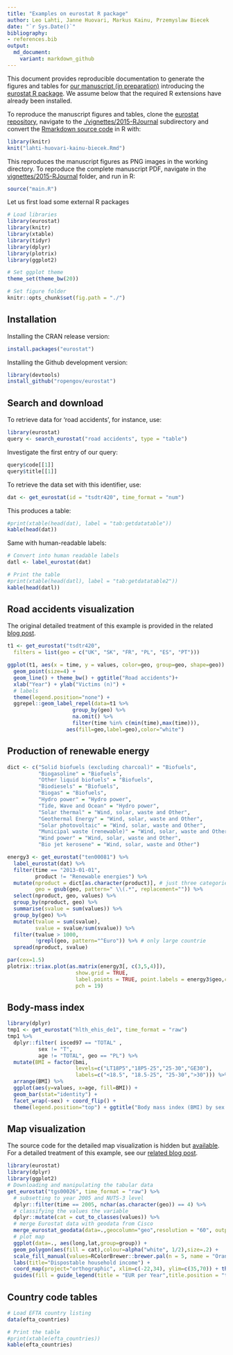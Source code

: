 ```yaml
---
title: "Examples on eurostat R package"
author: Leo Lahti, Janne Huovari, Markus Kainu, Przemyslaw Biecek
date: "`r Sys.Date()`"
bibliography: 
- references.bib
output: 
  md_document:
    variant: markdown_github
---
```

<!--
%\VignetteEngine{knitr::rmarkdown}
%\VignetteIndexEntry{eurostat Markdown Vignette}
%\usepackage[utf8]{inputenc}
-->

This document provides reproducible documentation to generate the
figures and tables for [our manuscript (in
preparation)](RJwrapper.pdf) introducing the [eurostat R
package](https://github.com/rOpenGov/eurostat). We assume below that
the required R extensions have already been installed.

To reproduce the manuscript figures and tables, clone the [eurostat
repository](https://github.com/rOpenGov/eurostat), navigate to the
[./vignettes/2015-RJournal](https://github.com/rOpenGov/eurostat/tree/master/vignettes/2015-RJournal)
subdirectory and convert the [Rmarkdown source
code](lahti-huovari-kainu-biecek.Rmd) in R with:

```r
library(knitr)
knit("lahti-huovari-kainu-biecek.Rmd")
```

This reproduces the manuscript figures as PNG images in the working
directory. To reproduce the complete manuscript PDF, navigate in the
[vignettes/2015-RJournal](https://github.com/rOpenGov/eurostat/blob/master/vignettes/2015-RJournal/)
folder, and run in R:

```r
source("main.R")
```


Let us first load some external R packages

```r
# Load libraries
library(eurostat)
library(knitr)
library(xtable)
library(tidyr)
library(dplyr)
library(plotrix)
library(ggplot2)

# Set ggplot theme
theme_set(theme_bw(20))

# Set figure folder
knitr::opts_chunk$set(fig.path = "./")
```

## Installation

Installing the CRAN release version:

```r
install.packages("eurostat")
```

Installing the Github development version:

```r
library(devtools)
install_github("ropengov/eurostat")
```

## Search and download

To retrieve data for 'road accidents', for
instance, use:

```r
library(eurostat)
query <- search_eurostat("road accidents", type = "table")
```

Investigate the first entry of our query:

```r
query$code[[1]]
query$title[[1]]
```


To retrieve the data set with this identifier, use:

```r
dat <- get_eurostat(id = "tsdtr420", time_format = "num")
```

This produces a table:

```r
#print(xtable(head(dat), label = "tab:getdatatable"))
kable(head(dat))
```


Same with human-readable labels:

```r
# Convert into human readable labels
datl <- label_eurostat(dat)

# Print the table
#print(xtable(head(datl), label = "tab:getdatatable2"))
kable(head(datl))
```


## Road accidents visualization

The original detailed treatment of this example is provided in the related
[blog post](http://pbiecek.github.io/archivist/justGetIT.html).

```r
t1 <- get_eurostat("tsdtr420", 
  filters = list(geo = c("UK", "SK", "FR", "PL", "ES", "PT"))) 

ggplot(t1, aes(x = time, y = values, color=geo, group=geo, shape=geo)) +
  geom_point(size=4) + 
  geom_line() + theme_bw() + ggtitle("Road accidents")+
  xlab("Year") + ylab("Victims (n)") +
  # labels
  theme(legend.position="none") +
  ggrepel::geom_label_repel(data=t1 %>%  
                     group_by(geo) %>% 
                     na.omit() %>% 
                     filter(time %in% c(min(time),max(time))),
                   aes(fill=geo,label=geo),color="white")
```

## Production of renewable energy

```r
dict <- c("Solid biofuels (excluding charcoal)" = "Biofuels",
          "Biogasoline" = "Biofuels",
          "Other liquid biofuels" = "Biofuels",
          "Biodiesels" = "Biofuels",
          "Biogas" = "Biofuels",
          "Hydro power" = "Hydro power",
          "Tide, Wave and Ocean" = "Hydro power",
          "Solar thermal" = "Wind, solar, waste and Other",
          "Geothermal Energy" = "Wind, solar, waste and Other",
          "Solar photovoltaic" = "Wind, solar, waste and Other",
          "Municipal waste (renewable)" = "Wind, solar, waste and Other",
          "Wind power" = "Wind, solar, waste and Other",
          "Bio jet kerosene" = "Wind, solar, waste and Other")

energy3 <- get_eurostat("ten00081") %>%
  label_eurostat(dat) %>% 
  filter(time == "2013-01-01",
         product != "Renewable energies") %>%
  mutate(nproduct = dict[as.character(product)], # just three categories
         geo = gsub(geo, pattern=" \\(.*", replacement="")) %>%
  select(nproduct, geo, values) %>% 
  group_by(nproduct, geo) %>%
  summarise(svalue = sum(values)) %>%
  group_by(geo) %>%
  mutate(tvalue = sum(svalue),
         svalue = svalue/sum(svalue)) %>%
  filter(tvalue > 1000,
         !grepl(geo, pattern="^Euro")) %>% # only large countrie
  spread(nproduct, svalue)

par(cex=1.5)
plotrix::triax.plot(as.matrix(energy3[, c(3,5,4)]),
                      show.grid = TRUE,
                      label.points = TRUE, point.labels = energy3$geo,cex.ticks=0.75,col.symbols = "red4",
                      pch = 19)
```



## Body-mass index

```r
library(dplyr)
tmp1 <- get_eurostat("hlth_ehis_de1", time_format = "raw")
tmp1 %>%
  dplyr::filter( isced97 == "TOTAL" ,
          sex != "T",
          age != "TOTAL", geo == "PL") %>%
  mutate(BMI = factor(bmi, 
                      levels=c("LT18P5","18P5-25","25-30","GE30"), 
                      labels=c("<18.5", "18.5-25", "25-30",">30"))) %>%
  arrange(BMI) %>%
  ggplot(aes(y=values, x=age, fill=BMI)) +
  geom_bar(stat="identity") +
  facet_wrap(~sex) + coord_flip() +
  theme(legend.position="top") + ggtitle("Body mass index (BMI) by sex and age")+xlab("% of population")+scale_fill_brewer(type = "div")
```


## Map visualization

The source code for the detailed map visualization is hidden but [available](https://github.com/rOpenGov/eurostat/blob/master/vignettes/2015-RJournal/lahti-huovari-kainu-biecek.Rmd). For a detailed treatment of this example, see our [related blog post](http://ropengov.github.io/r/2015/05/01/eurostat-package-examples/).

```r
library(eurostat)
library(dplyr)
library(ggplot2)
# Downloading and manipulating the tabular data
get_eurostat("tgs00026", time_format = "raw") %>% 
  # subsetting to year 2005 and NUTS-3 level
  dplyr::filter(time == 2005, nchar(as.character(geo)) == 4) %>% 
  # classifying the values the variable
  dplyr::mutate(cat = cut_to_classes(values)) %>% 
  # merge Eurostat data with geodata from Cisco
  merge_eurostat_geodata(data=.,geocolumn="geo",resolution = "60", output_class ="df") %>% 
  # plot map
  ggplot(data=., aes(long,lat,group=group)) +
  geom_polygon(aes(fill = cat),colour=alpha("white", 1/2),size=.2) +
  scale_fill_manual(values=RColorBrewer::brewer.pal(n = 5, name = "Oranges")) +
  labs(title="Dispostable household income") +
  coord_map(project="orthographic", xlim=c(-22,34), ylim=c(35,70)) + theme_minimal() +
  guides(fill = guide_legend(title = "EUR per Year",title.position = "top", title.hjust=0))

```





## Country code tables

```r
# Load EFTA country listing
data(efta_countries)

# Print the table
#print(xtable(efta_countries))
kable(efta_countries)
```

